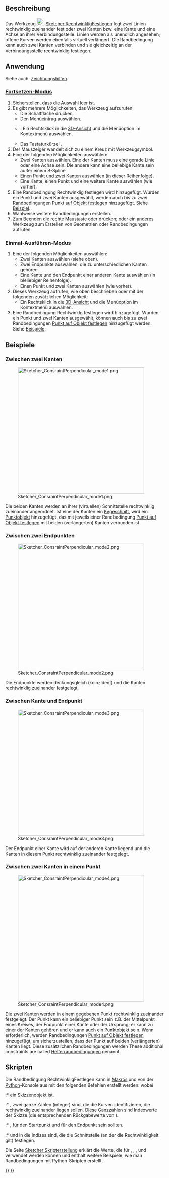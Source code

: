 <languages/>

{{Docnav/de
|[[Sketcher_ConstrainParallel/de|ParallelFestlegen]]
|[[Sketcher_ConstrainTangent/de|TangentialFestlegen]]
|[[Sketcher_Workbench/de|Sketcher]]
|IconL=Sketcher_ConstrainParallel.svg
|IconR=Sketcher_ConstrainTangent.svg
|IconC=Workbench_Sketcher.svg
}}

{{GuiCommand/de
|Name=Sketcher ConstrainPerpendicular
|Name/de=Sketcher RechtwinkligFestlegen
|MenuLocation=Skizze → Sketcher-Randbedingungen → Rechtwinklig festlegen
|Workbenches=[[Sketcher_Workbench/de|Sketcher]]
|Shortcut={{KEY|N}}
|SeeAlso=[[Sketcher_ConstrainAngle/de|Sketcher WinkelFestlegen]]
}}

<span id="Description"></span>
==Beschreibung== 

Das Werkzeug [[Image:Sketcher_ConstrainPerpendicular.svg|24px]] [[Sketcher_ConstrainPerpendicular/de|Sketcher RechtwinkligFestlegen]] legt zwei Linien rechtwinklig zueinander fest oder zwei Kanten bzw. eine Kante und eine Achse an ihrer Verbindungsstelle. Linien werden als unendlich angesehen; offene Kurven werden ebenfalls virtuell verlängert. Die Randbedingung kann auch zwei Kanten verbinden und sie gleichzeitig an der Verbindungsstelle rechtwinklig festlegen.

<span id="Usage"></span>
==Anwendung==

Siehe auch: [[Sketcher_Workbench/de#Zeichnungshilfen|Zeichnungshilfen]].

<span id="Continue_mode"></span>
===[[Sketcher_Workbench/de#Fortsetzen-Modi|Fortsetzen-Modus]]===

# Sicherstellen, dass die Auswahl leer ist.
# Es gibt mehrere Möglichkeiten, das Werkzeug aufzurufen:
#* Die Schaltfläche {{Button|[[Image:Sketcher_ConstrainPerpendicular.svg|16px]] [[Sketcher_ConstrainPerpendicular/de|Rechtwinklig festlegen]]}} drücken.
#* Den Menüeintrag {{MenuCommand|Skizze → Sketcher-Randbedingung → [[Image:Sketcher_ConstrainPerpendicular.svg|16px]] Rechtwinklig festlegen}} auswählen.
#* {{Version/de|1.0}}: Ein Rechtsklick in die [[3D_view/de|3D-Ansicht]] und die Menüoption {{MenuCommand|Festlegen → [[Image:Sketcher_ConstrainPerpendicular.svg|16px]] Rechtwinklig festlegen}} im Kontextmenü auswählen.
#* Das Tastaturkürzel {{KEY|N}}.
# Der Mauszeiger wandelt sich zu einem Kreuz mit Werkzeugsymbol.
# Eine der folgenden Möglichkeiten auswählen:
#* Zwei Kanten auswählen. Eine der Kanten muss eine gerade Linie oder eine Achse sein. Die andere kann eine beliebige Kante sein außer einem B-Spline.
#* Einen Punkt und zwei Kanten auswählen (in dieser Reihenfolge).
#* Eine Kante, einen Punkt und eine weitere Kante auswählen (wie vorher).
# Eine Randbedingung Rechtwinklig festlegen wird hinzugefügt. Wurden ein Punkt und zwei Kanten ausgewählt, werden auch bis zu zwei Randbedingungen [[Sketcher_ConstrainPointOnObject/de|Punkt auf Objekt festlegen]] hinzugefügt. Siehe [[#Zwischen_zwei_Kanten_in_einem_Punkt|Beispiel]].
# Wahlweise weitere Randbedingungen erstellen.
# Zum Beenden die rechte Maustaste oder {{KEY|Esc}} drücken; oder ein anderes Werkzeug zum Erstellen von Geometrien oder Randbedingungen aufrufen.

<span id="Run-once_mode"></span>
===Einmal-Ausführen-Modus===

# Eine der folgenden Möglichkeiten auswählen:
#* Zwei Kanten auswählen (siehe oben). 
#* Zwei Endpunkte auswählen, die zu unterschiedlichen Kanten gehören.
#* Eine Kante und den Endpunkt einer anderen Kante auswählen (in bleliebiger Reihenfolge).
#* Einen Punkt und zwei Kanten auswählen (wie vorher).
# Dieses Werkzeug aufrufen, wie oben beschrieben oder mit der folgenden zusätzlichen Möglichkeit:
#* Ein Rechtsklick in die [[3D_view/de|3D-Ansicht]] und die Menüoption {{MenuCommand|[[Image:Sketcher_ConstrainPerpendicular.svg|16px]] Rechtwinklig festlegen}} im Kontextmenü auswählen.
# Eine Randbedingung Rechtwinklg festlegen wird hinzugefügt. Wurden ein Punkt und zwei Kanten ausgewählt, können auch bis zu zwei Randbedingungen [[Sketcher_ConstrainPointOnObject/de|Punkt auf Objekt festlegen]] hinzugefügt werden. Siehe [[#Zwischen_zwei_Kanten_in_einem_Punkt|Beispiele]].

<span id="Examples"></span>
==Beispiele==

<span id="Between_two_edges"></span>
===Zwischen zwei Kanten===

[[Image:Sketcher_ConsraintPerpendicular_mode1.png|400px]]

Die beiden Kanten werden an ihrer (virtuellen) Schnittstelle rechtwinklig zueinander angeordnet. Ist eine der Kanten ein [[Sketcher_Workbench/de#Sketcher_CompCreateConic|Kegeschnitt]], wird ein [[Sketcher_CreatePoint/de|Punktobjekt]] hinzugefügt, das mit jeweils einer Randbedingung [[Sketcher_ConstrainPointOnObject/de|Punkt auf Objekt festlegen]] mit beiden (verlängerten) Kanten verbunden ist.

<span id="Between_two_endpoints"></span>
===Zwischen zwei Endpunkten===

[[Image:Sketcher_ConsraintPerpendicular_mode2.png|400px]]

Die Endpunkte werden deckungsgleich (koinzident) und die Kanten rechtwinklig zueinander festgelegt.

<span id="Between_edge_and_endpoint"></span>
===Zwischen Kante und Endpunkt===

[[Image:Sketcher_ConsraintPerpendicular_mode3.png|400px]]

Der Endpunkt einer Kante wird auf der anderen Kante liegend und die Kanten in diesem Punkt rechtwinklig zueinander festgelegt.

<span id="Between_two_edges_at_point"></span>
===Zwischen zwei Kanten in einem Punkt===

[[Image:Sketcher_ConsraintPerpendicular_mode4.png|400px]]

Die zwei Kanten werden in einem gegebenen Punkt rechtwinklig zueinander festgelegt. Der Punkt kann ein beliebiger Punkt sein z.B. der Mittelpunkt eines Kreises, der Endpunkt einer Kante oder der Ursprung; er kann zu einer der Kanten gehören und er kann auch ein [[Sketcher_CreatePoint/de|Punktobjekt]] sein. Wenn erforderlich, werden Randbedingungen [[Sketcher_ConstrainPointOnObject/de|Punkt auf Objekt festlegen]] hinzugefügt, um sicherzustellen, dass der Punkt auf beiden (verlängerten) Kanten liegt. Diese zusätzlichen Randbedingungen werden These additional constraints are called [[Sketcher_helper_constraint/de|Helferrandbedingungen]] genannt.

<span id="Scripting"></span>
==Skripten==

Die Randbedingung RechtwinkligFestlegen kann in [[Macros/de|Makros]] und von der [[Python/de|Python]]-Konsole aus mit den folgenden Befehlen erstellt werden:
{{Code|code=
# direct perpendicularity
Sketch.addConstraint(Sketcher.Constraint('Perpendicular',icurve1,icurve2))

# point-to-point perpendicularity
Sketch.addConstraint(Sketcher.Constraint('Perpendicular',icurve1,pointpos1,icurve2,pointpos2))

# point-to-curve perpendicularity
Sketch.addConstraint(Sketcher.Constraint('Perpendicular',icurve1,pointpos1,icurve2))

# perpendicular-via-point (plain constraint, helpers are not added automatically)
Sketch.addConstraint(Sketcher.Constraint('PerpendicularViaPoint',icurve1,icurve2,geoidpoint,pointpos)) 
}}
wobei
:* {{incode|Sketch}} ein Skizzenobjekt ist.
:* {{incode|icurve1}}, {{incode|icurve2}} zwei ganze Zahlen (integer) sind, die die Kurven identifizieren, die rechtwinklig zueinander liegen sollen. Diese Ganzzahlen sind Indexwerte der Skizze (die entsprechenden Rückgabewerte von {{incode|Sketch.addGeometry}}).
:* {{incode|pointpos1}}, {{incode|pointpos2}} {{incode|1}} für den Startpunkt und {{incode|2}} für den Endpunkt sein sollten.
:* {{incode|geoidpoint}} und {{incode|pointpos}} in {{incode|PerpendicularViaPoint}} die Indizes sind, die die Schnittstelle (an der die Rechtwinkligkeit gilt) festlegen.

Die Seite [[Sketcher_scripting/de|Sketcher Skripterstellung]] erklärt die Werte, die für {{incode|incurve1}}, {{incode|incurve2}}, {{incode|pointpos1}}, {{incode|pointpos2}} und {{incode|geoidpoint}} verwendet werden können und enthält weitere Beispiele, wie man Randbedingungen mit Python-Skripten erstellt.


{{Docnav/de
|[[Sketcher_ConstrainParallel/de|ParallelFestlegen]]
|[[Sketcher_ConstrainTangent/de|TangentialFestlegen]]
|[[Sketcher_Workbench/de|Sketcher]]
|IconL=Sketcher_ConstrainParallel.svg
|IconR=Sketcher_ConstrainTangent.svg
|IconC=Workbench_Sketcher.svg
}}

{{Sketcher_Tools_navi{{#translation:}}}}
{{Userdocnavi{{#translation:}}}}
